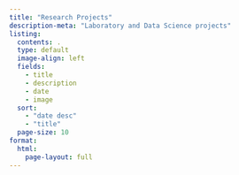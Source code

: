 ```yaml
---
title: "Research Projects"
description-meta: "Laboratory and Data Science projects"
listing:
  contents: .
  type: default
  image-align: left
  fields:
    - title
    - description
    - date
    - image
  sort: 
    - "date desc"
    - "title"
  page-size: 10
format: 
  html:
    page-layout: full
---
```


<!-- 
## The lipid Interactome

**Date**: Jan 25, 2025

**Description**: This interactive web tool aggregates the data from a number of publications which utilize synthetic, functionalized lipid analogs to do affinity enrichment in order to identify the protein interactors of select bioactive lipids.

[![](Images/SitePreview.gif)](https://gaelenguzman.phd/ResearchProjects/LipidInteractome.html)

<br>


## Dissertation work

**Date**: Feb 19, 2025

**Description**: My dissertation is free to view online -- all 300 pages of it! Take a look if you're interested in *Mycobacterium tuberculosis*, Sphingolipids, Host-Pathogen Interactions, Lipidomics, Proteomics, or the history of Tuberculosis, please take a look!

[![](Images/DissertationPreview.png)](https://gaelenguzman.phd/ResearchProjects/Dissertation.html) -->